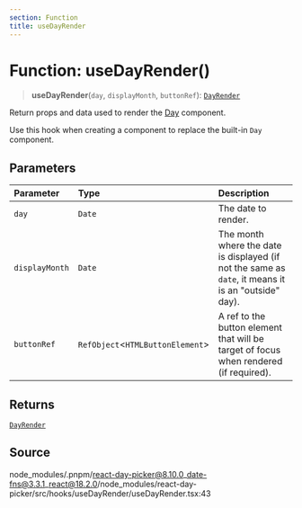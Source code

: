 ```yaml
---
section: Function
title: useDayRender
---
```


# Function: useDayRender()

> **useDayRender**(`day`, `displayMonth`, `buttonRef`): [`DayRender`](/docs/api/main/type-aliases/DayRender.mdx)

Return props and data used to render the [Day](/docs/api/main/functions/Day.mdx) component.

Use this hook when creating a component to replace the built-in `Day`
component.

## Parameters

| Parameter | Type | Description |
| :------ | :------ | :------ |
| `day` | `Date` | The date to render. |
| `displayMonth` | `Date` | The month where the date is displayed (if not the same as `date`, it means it is an "outside" day). |
| `buttonRef` | `RefObject`\<`HTMLButtonElement`\> | A ref to the button element that will be target of focus when rendered (if required). |

## Returns

[`DayRender`](/docs/api/main/type-aliases/DayRender.mdx)

## Source

node\_modules/.pnpm/react-day-picker@8.10.0\_date-fns@3.3.1\_react@18.2.0/node\_modules/react-day-picker/src/hooks/useDayRender/useDayRender.tsx:43
